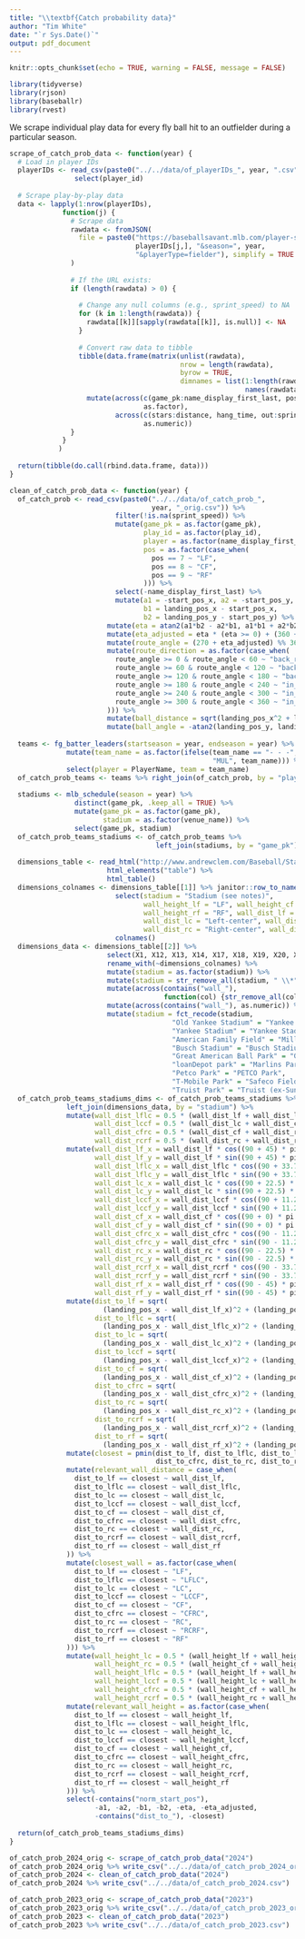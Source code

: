 ```yaml
---
title: "\\textbf{Catch probability data}"
author: "Tim White"
date: "`r Sys.Date()`"
output: pdf_document
---
```


```r
knitr::opts_chunk$set(echo = TRUE, warning = FALSE, message = FALSE)
```

```r
library(tidyverse)
library(rjson)
library(baseballr)
library(rvest)
```



We scrape individual play data for every fly ball hit to an outfielder during a particular season.

```r
scrape_of_catch_prob_data <- function(year) {
  # Load in player IDs
  playerIDs <- read_csv(paste0("../../data/of_playerIDs_", year, ".csv")) %>%
                select(player_id)
  
  # Scrape play-by-play data
  data <- lapply(1:nrow(playerIDs),
             function(j) {
               # Scrape data
               rawdata <- fromJSON(
                 file = paste0("https://baseballsavant.mlb.com/player-services/range?playerId=",
                               playerIDs[j,], "&season=", year,
                               "&playerType=fielder"), simplify = TRUE
               )
               
               # If the URL exists:
               if (length(rawdata) > 0) {
                 
                 # Change any null columns (e.g., sprint_speed) to NA
                 for (k in 1:length(rawdata)) {
                   rawdata[[k]][sapply(rawdata[[k]], is.null)] <- NA
                 }
                 
                 # Convert raw data to tibble
                 tibble(data.frame(matrix(unlist(rawdata),
                                          nrow = length(rawdata), 
                                          byrow = TRUE,
                                          dimnames = list(1:length(rawdata),
                                                          names(rawdata[[1]]))))) %>%
                   mutate(across(c(game_pk:name_display_first_last, pos),
                                 as.factor),
                          across(c(stars:distance, hang_time, out:sprint_speed),
                                 as.numeric))
               }
             }
            )
  
  return(tibble(do.call(rbind.data.frame, data)))
}
```

```r
clean_of_catch_prob_data <- function(year) {
  of_catch_prob <- read_csv(paste0("../../data/of_catch_prob_",
                                   year, "_orig.csv")) %>%
                          filter(!is.na(sprint_speed)) %>%
                          mutate(game_pk = as.factor(game_pk),
                                 play_id = as.factor(play_id),
                                 player = as.factor(name_display_first_last),
                                 pos = as.factor(case_when(
                                   pos == 7 ~ "LF",
                                   pos == 8 ~ "CF",
                                   pos == 9 ~ "RF"
                                 ))) %>%
                          select(-name_display_first_last) %>%
                          mutate(a1 = -start_pos_x, a2 = -start_pos_y,
                                 b1 = landing_pos_x - start_pos_x,
                                 b2 = landing_pos_y - start_pos_y) %>%
                        mutate(eta = atan2(a1*b2 - a2*b1, a1*b1 + a2*b2) * 180/pi) %>%
                        mutate(eta_adjusted = eta * (eta >= 0) + (360 + eta) * (eta < 0)) %>%
                        mutate(route_angle = (270 + eta_adjusted) %% 360) %>%
                        mutate(route_direction = as.factor(case_when(
                          route_angle >= 0 & route_angle < 60 ~ "back_right",
                          route_angle >= 60 & route_angle < 120 ~ "back_middle",
                          route_angle >= 120 & route_angle < 180 ~ "back_left",
                          route_angle >= 180 & route_angle < 240 ~ "in_left",
                          route_angle >= 240 & route_angle < 300 ~ "in_middle",
                          route_angle >= 300 & route_angle < 360 ~ "in_right",
                        ))) %>%
                        mutate(ball_distance = sqrt(landing_pos_x^2 + landing_pos_y^2)) %>%
                        mutate(ball_angle = -atan2(landing_pos_y, landing_pos_x) * 180 / pi + 90)
  
  teams <- fg_batter_leaders(startseason = year, endseason = year) %>%
              mutate(team_name = as.factor(ifelse(team_name == "- - -",
                                                  "MUL", team_name))) %>%
              select(player = PlayerName, team = team_name)
  of_catch_prob_teams <- teams %>% right_join(of_catch_prob, by = "player")
  
  stadiums <- mlb_schedule(season = year) %>%
                distinct(game_pk, .keep_all = TRUE) %>%
                mutate(game_pk = as.factor(game_pk),
                       stadium = as.factor(venue_name)) %>%
                select(game_pk, stadium)
  of_catch_prob_teams_stadiums <- of_catch_prob_teams %>%
                                    left_join(stadiums, by = "game_pk")
  
  dimensions_table <- read_html("http://www.andrewclem.com/Baseball/Stadium_statistics.html") %>%
                        html_elements("table") %>%
                        html_table()
  dimensions_colnames <- dimensions_table[[1]] %>% janitor::row_to_names(row_number=1) %>%
                          select(stadium = "Stadium (see notes)",
                                 wall_height_lf = "LF", wall_height_cf = "CF",
                                 wall_height_rf = "RF", wall_dist_lf = "Left field",
                                 wall_dist_lc = "Left-center", wall_dist_cf = "Center field",
                                 wall_dist_rc = "Right-center", wall_dist_rf = "Right field") %>%
                          colnames()
  dimensions_data <- dimensions_table[[2]] %>%
                        select(X1, X12, X13, X14, X17, X18, X19, X20, X21) %>%
                        rename_with(~dimensions_colnames) %>%
                        mutate(stadium = as.factor(stadium)) %>%
                        mutate(stadium = str_remove_all(stadium, " \\*")) %>%
                        mutate(across(contains("wall_"),
                                      function(col) {str_remove_all(col, "[()\\[\\]]")})) %>%
                        mutate(across(contains("wall_"), as.numeric)) %>%
                        mutate(stadium = fct_recode(stadium,
                                        "Old Yankee Stadium" = "Yankee Stadium",
                                        "Yankee Stadium" = "Yankee Stadium II",
                                        "American Family Field" = "Miller Park",
                                        "Busch Stadium" = "Busch Stadium III",
                                        "Great American Ball Park" = "Great American Ballpark",
                                        "loanDepot park" = "Marlins Park",
                                        "Petco Park" = "PETCO Park",
                                        "T-Mobile Park" = "Safeco Field",
                                        "Truist Park" = "Truist (ex-SunTrust) Park"))
  of_catch_prob_teams_stadiums_dims <- of_catch_prob_teams_stadiums %>%
              left_join(dimensions_data, by = "stadium") %>%
              mutate(wall_dist_lflc = 0.5 * (wall_dist_lf + wall_dist_lc),
                     wall_dist_lccf = 0.5 * (wall_dist_lc + wall_dist_cf),
                     wall_dist_cfrc = 0.5 * (wall_dist_cf + wall_dist_rc),
                     wall_dist_rcrf = 0.5 * (wall_dist_rc + wall_dist_rf)) %>%
              mutate(wall_dist_lf_x = wall_dist_lf * cos((90 + 45) * pi / 180),
                     wall_dist_lf_y = wall_dist_lf * sin((90 + 45) * pi / 180),
                     wall_dist_lflc_x = wall_dist_lflc * cos((90 + 33.75) * pi / 180),
                     wall_dist_lflc_y = wall_dist_lflc * sin((90 + 33.75) * pi / 180),
                     wall_dist_lc_x = wall_dist_lc * cos((90 + 22.5) * pi / 180),
                     wall_dist_lc_y = wall_dist_lc * sin((90 + 22.5) * pi / 180),
                     wall_dist_lccf_x = wall_dist_lccf * cos((90 + 11.25) * pi / 180),
                     wall_dist_lccf_y = wall_dist_lccf * sin((90 + 11.25) * pi / 180),
                     wall_dist_cf_x = wall_dist_cf * cos((90 + 0) * pi / 180),
                     wall_dist_cf_y = wall_dist_cf * sin((90 + 0) * pi / 180),
                     wall_dist_cfrc_x = wall_dist_cfrc * cos((90 - 11.25) * pi / 180),
                     wall_dist_cfrc_y = wall_dist_cfrc * sin((90 - 11.25) * pi / 180),
                     wall_dist_rc_x = wall_dist_rc * cos((90 - 22.5) * pi / 180),
                     wall_dist_rc_y = wall_dist_rc * sin((90 - 22.5) * pi / 180),
                     wall_dist_rcrf_x = wall_dist_rcrf * cos((90 - 33.75) * pi / 180),
                     wall_dist_rcrf_y = wall_dist_rcrf * sin((90 - 33.75) * pi / 180),
                     wall_dist_rf_x = wall_dist_rf * cos((90 - 45) * pi / 180),
                     wall_dist_rf_y = wall_dist_rf * sin((90 - 45) * pi / 180)) %>%
              mutate(dist_to_lf = sqrt(
                       (landing_pos_x - wall_dist_lf_x)^2 + (landing_pos_y - wall_dist_lf_y)^2),
                     dist_to_lflc = sqrt(
                       (landing_pos_x - wall_dist_lflc_x)^2 + (landing_pos_y - wall_dist_lflc_y)^2),
                     dist_to_lc = sqrt(
                       (landing_pos_x - wall_dist_lc_x)^2 + (landing_pos_y - wall_dist_lc_y)^2),
                     dist_to_lccf = sqrt(
                       (landing_pos_x - wall_dist_lccf_x)^2 + (landing_pos_y - wall_dist_lccf_y)^2),
                     dist_to_cf = sqrt(
                       (landing_pos_x - wall_dist_cf_x)^2 + (landing_pos_y - wall_dist_cf_y)^2),
                     dist_to_cfrc = sqrt(
                       (landing_pos_x - wall_dist_cfrc_x)^2 + (landing_pos_y - wall_dist_cfrc_y)^2),
                     dist_to_rc = sqrt(
                       (landing_pos_x - wall_dist_rc_x)^2 + (landing_pos_y - wall_dist_rc_y)^2),
                     dist_to_rcrf = sqrt(
                       (landing_pos_x - wall_dist_rcrf_x)^2 + (landing_pos_y - wall_dist_rcrf_y)^2),
                     dist_to_rf = sqrt(
                       (landing_pos_x - wall_dist_rf_x)^2 + (landing_pos_y - wall_dist_rf_y)^2)) %>%
              mutate(closest = pmin(dist_to_lf, dist_to_lflc, dist_to_lc, dist_to_lccf, dist_to_cf,
                                    dist_to_cfrc, dist_to_rc, dist_to_rcrf, dist_to_rf)) %>%
              mutate(relevant_wall_distance = case_when(
                dist_to_lf == closest ~ wall_dist_lf,
                dist_to_lflc == closest ~ wall_dist_lflc,
                dist_to_lc == closest ~ wall_dist_lc,
                dist_to_lccf == closest ~ wall_dist_lccf,
                dist_to_cf == closest ~ wall_dist_cf,
                dist_to_cfrc == closest ~ wall_dist_cfrc,
                dist_to_rc == closest ~ wall_dist_rc,
                dist_to_rcrf == closest ~ wall_dist_rcrf,
                dist_to_rf == closest ~ wall_dist_rf
              )) %>%
              mutate(closest_wall = as.factor(case_when(
                dist_to_lf == closest ~ "LF",
                dist_to_lflc == closest ~ "LFLC",
                dist_to_lc == closest ~ "LC",
                dist_to_lccf == closest ~ "LCCF",
                dist_to_cf == closest ~ "CF",
                dist_to_cfrc == closest ~ "CFRC",
                dist_to_rc == closest ~ "RC",
                dist_to_rcrf == closest ~ "RCRF",
                dist_to_rf == closest ~ "RF"
              ))) %>%
              mutate(wall_height_lc = 0.5 * (wall_height_lf + wall_height_cf),
                     wall_height_rc = 0.5 * (wall_height_cf + wall_height_rf),
                     wall_height_lflc = 0.5 * (wall_height_lf + wall_height_lc),
                     wall_height_lccf = 0.5 * (wall_height_lc + wall_height_cf),
                     wall_height_cfrc = 0.5 * (wall_height_cf + wall_height_rc),
                     wall_height_rcrf = 0.5 * (wall_height_rc + wall_height_rf)) %>%
              mutate(relevant_wall_height = as.factor(case_when(
                dist_to_lf == closest ~ wall_height_lf,
                dist_to_lflc == closest ~ wall_height_lflc,
                dist_to_lc == closest ~ wall_height_lc,
                dist_to_lccf == closest ~ wall_height_lccf,
                dist_to_cf == closest ~ wall_height_cf,
                dist_to_cfrc == closest ~ wall_height_cfrc,
                dist_to_rc == closest ~ wall_height_rc,
                dist_to_rcrf == closest ~ wall_height_rcrf,
                dist_to_rf == closest ~ wall_height_rf
              ))) %>%
              select(-contains("norm_start_pos"),
                     -a1, -a2, -b1, -b2, -eta, -eta_adjusted,
                     -contains("dist_to_"), -closest)
  
  return(of_catch_prob_teams_stadiums_dims)
}
```

```r
of_catch_prob_2024_orig <- scrape_of_catch_prob_data("2024")
of_catch_prob_2024_orig %>% write_csv("../../data/of_catch_prob_2024_orig.csv")
of_catch_prob_2024 <- clean_of_catch_prob_data("2024")
of_catch_prob_2024 %>% write_csv("../../data/of_catch_prob_2024.csv")

of_catch_prob_2023_orig <- scrape_of_catch_prob_data("2023")
of_catch_prob_2023_orig %>% write_csv("../../data/of_catch_prob_2023_orig.csv")
of_catch_prob_2023 <- clean_of_catch_prob_data("2023")
of_catch_prob_2023 %>% write_csv("../../data/of_catch_prob_2023.csv")
```





